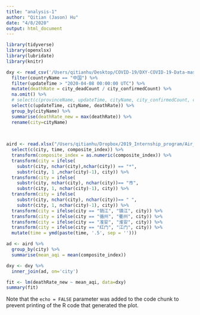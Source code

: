 ```yaml
---
title: "analysis-1"
author: "Qitian (Jason) Hu"
date: "4/8/2020"
output: html_document
---
```


```r
library(tidyverse)
library(openxlsx)
library(lubridate)
library(knitr)

```

```r

dxy <- read_csv('/Users/qitianhu/Desktop/COVID-19/DXY-COVID-19-Data-master/csv/DXYArea.csv') %>% 
  filter(countryName == "中国") %>% 
  filter(updateTime > "2020-04-08 00:00:00 UTC") %>% 
  mutate(deathRate = city_deadCount / city_confirmedCount) %>% 
  na.omit() %>% 
  # select(c(provinceName, updateTime, cityName, city_confirmedCount, city_suspectedCount, city_curedCount, city_deadCount)) %>% 
  select(c(updateTime, cityName, deathRate)) %>% 
  group_by(cityName) %>% 
  summarise(deathRate_new = max(deathRate)) %>% 
  rename(city=cityName)
  
  

aird <- read.xlsx("/Users/qitianhu/Dropbox/2019_Internship_program/Air_Data/Air-Data-Analysis/*Aggregate-wrangled3.xlsx", sheet=1) %>% 
  select(c(city, time, composite_index)) %>% 
  transform(composite_index = as.numeric(composite_index)) %>% 
  transform(city = ifelse(
    substr(city, nchar(city),nchar(city)) == "*", 
    substr(city, 1 ,nchar(city)-1), city)) %>% 
  transform(city = ifelse(
    substr(city, nchar(city), nchar(city))== "市",
    substr(city, 1, nchar(city)-1), city)) %>% 
  transform(city = ifelse(
    substr(city, nchar(city), nchar(city))== " ",
    substr(city, 1, nchar(city)-1), city)) %>% 
  transform(city = ifelse(city == "销江", "镇江", city)) %>% 
  transform(city = ifelse(city == "循州", "衢州", city)) %>% 
  transform(city = ifelse(city == "准安", "淮安", city)) %>% 
  transform(city = ifelse(city == "红门", "江门", city)) %>% 
  mutate(time = ymd(paste(time, '.5', sep = '')))

ad <- aird %>% 
  group_by(city) %>% 
  summarise(mean_aqi = mean(composite_index))


```


```r
dxy <- dxy %>% 
  inner_join(ad, on='city')

fit <- lm(deathRate_new ~ mean_aqi, data=dxy)
summary(fit)
```

Note that the `echo = FALSE` parameter was added to the code chunk to prevent printing of the R code that generated the plot.
